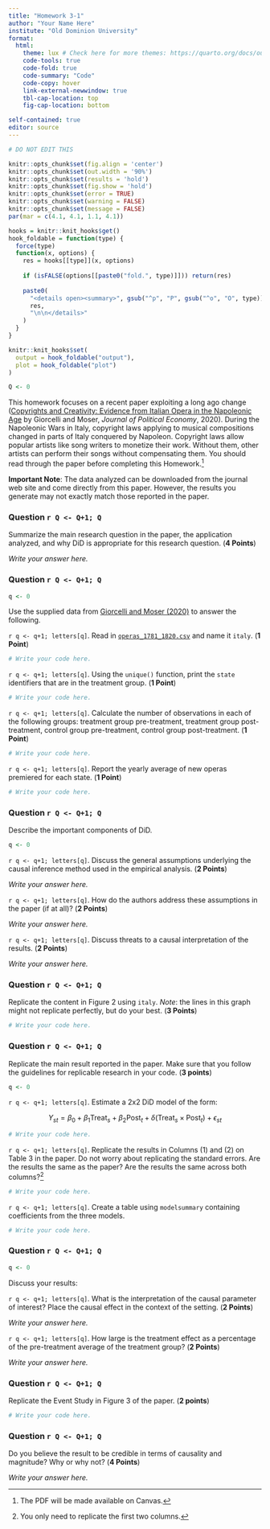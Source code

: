 ```yaml
---
title: "Homework 3-1"
author: "Your Name Here"
institute: "Old Dominion University"
format: 
  html:
    theme: lux # Check here for more themes: https://quarto.org/docs/output-formats/html-themes.html
    code-tools: true
    code-fold: true
    code-summary: "Code"
    code-copy: hover
    link-external-newwindow: true
    tbl-cap-location: top
    fig-cap-location: bottom

self-contained: true
editor: source
---
```


```r
# DO NOT EDIT THIS

knitr::opts_chunk$set(fig.align = 'center')
knitr::opts_chunk$set(out.width = '90%')
knitr::opts_chunk$set(results = 'hold')
knitr::opts_chunk$set(fig.show = 'hold')
knitr::opts_chunk$set(error = TRUE)
knitr::opts_chunk$set(warning = FALSE)
knitr::opts_chunk$set(message = FALSE)
par(mar = c(4.1, 4.1, 1.1, 4.1))

hooks = knitr::knit_hooks$get()
hook_foldable = function(type) {
  force(type)
  function(x, options) {
    res = hooks[[type]](x, options)
    
    if (isFALSE(options[[paste0("fold.", type)]])) return(res)
    
    paste0(
      "<details open><summary>", gsub("^p", "P", gsub("^o", "O", type)), "</summary>\n\n",
      res,
      "\n\n</details>"
    )
  }
}

knitr::knit_hooks$set(
  output = hook_foldable("output"),
  plot = hook_foldable("plot")
)

Q <- 0
```

This homework focuses on a recent paper exploiting a long ago change ([Copyrights and Creativity: Evidence from
Italian Opera in the Napoleonic Age](https://doi.org/10.1086/710534) by Giorcelli and Moser, *Journal of Political Economy*, 2020).  During the Napoleonic Wars in Italy, copyright laws applying to musical compositions changed in parts of Italy conquered by Napoleon.  Copyright laws allow popular artists like song writers to monetize their work.  Without them, other artists can perform their songs without compensating them. You should read through the paper before completing this Homework.^[The PDF will be made available on Canvas.]

**Important Note**: The data analyzed can be downloaded from the journal web site and come directly from this paper.  However, the results you generate may not exactly match those reported in the paper.

### Question `r Q <- Q+1; Q`

Summarize the main research question in the paper, the application analyzed, and why DiD is appropriate for this research question. (**4 Points**)

*Write your answer here.*

### Question `r Q <- Q+1; Q`

```r
q <- 0
```

Use the supplied data from [Giorcelli and Moser (2020)](https://doi.org/10.1086/710534) to answer the following.

`r q <- q+1; letters[q]`. Read in [`operas_1781_1820.csv`](https://alexcardazzi.github.io/econ400/data/operas_1781-1820.csv) and name it `italy`. (**1 Point**)

```r
# Write your code here.
```

`r q <- q+1; letters[q]`. Using the `unique()` function, print the `state` identifiers that are in the treatment group. (**1 Point**)

```r
# Write your code here.
```

`r q <- q+1; letters[q]`. Calculate the number of observations in each of the following groups: treatment group pre-treatment, treatment group post-treatment, control group pre-treatment, control group post-treatment. (**1 Point**)

```r
# Write your code here.
```

`r q <- q+1; letters[q]`. Report the yearly average of new operas premiered for each state. (**1 Point**)

```r
# Write your code here.
```

### Question `r Q <- Q+1; Q`

Describe the important components of DiD.

```r
q <- 0
```

`r q <- q+1; letters[q]`. Discuss the general assumptions underlying the causal inference method used in the empirical analysis. (**2 Points**)

*Write your answer here.*

`r q <- q+1; letters[q]`. How do the authors address these assumptions in the paper (if at all)? (**2 Points**)

*Write your answer here.*

`r q <- q+1; letters[q]`. Discuss threats to a causal interpretation of the results. (**2 Points**)

*Write your answer here.*

### Question `r Q <- Q+1; Q`

Replicate the content in Figure 2 using `italy`. *Note*: the lines in this graph might not replicate perfectly, but do your best. (**3 Points**)

```r
# Write your code here.
```

### Question `r Q <- Q+1; Q`

Replicate the main result reported in the paper.  Make sure that you follow the guidelines for replicable research in your code. (**3 points**)

```r
q <- 0
```

`r q <- q+1; letters[q]`. Estimate a 2x2 DiD model of the form:

$$Y_{st} = \beta_0 + \beta_1 \text{Treat}_s + \beta_2 \text{Post}_t + \delta (\text{Treat}_s \times \text{Post}_t) + \epsilon_{st}$$

```r
# Write your code here.
```

`r q <- q+1; letters[q]`. Replicate the results in Columns (1) and (2) on Table 3 in the paper.  Do not worry about replicating the standard errors.  Are the results the same as the paper?  Are the results the same across both columns?^[You only need to replicate the first two columns.]

```r
# Write your code here.
```

`r q <- q+1; letters[q]`. Create a table using `modelsummary` containing coefficients from the three models.

```r
# Write your code here.
```

### Question `r Q <- Q+1; Q`

```r
q <- 0
```

Discuss your results:

`r q <- q+1; letters[q]`. What is the interpretation of the causal parameter of interest? Place the causal effect in the context of the setting. (**2 Points**)

*Write your answer here.*

`r q <- q+1; letters[q]`. How large is the treatment effect as a percentage of the pre-treatment average of the treatment group? (**2 Points**)

*Write your answer here.*

### Question `r Q <- Q+1; Q`

Replicate the Event Study in Figure 3 of the paper. (**2 points**)

```r
# Write your code here.
```

### Question `r Q <- Q+1; Q`

Do you believe the result to be credible in terms of causality and magnitude? Why or why not? (**4 Points**)

*Write your answer here.*
